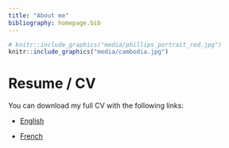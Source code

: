 ```yaml
---
title: "About me"
bibliography: homepage.bib
---
```


```r
# knitr::include_graphics("media/phillips_portrait_red.jpg")
knitr::include_graphics("media/cambodia.jpg")
```



# Resume / CV

You can download my full CV with the following links:

- <a target="_blank" href="DominiqueMakowski_CV.pdf#" class="download" title="English">English</a>

- <a target="_blank" href="DominiqueMakowski_CV_fr.pdf#" class="download" title="French">French</a>
